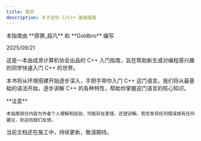```yaml
---
title: 首页
description: 关于这份 C/C++ 基础指南
---
```



<p className="flex flex-wrap break-words gap-2 text-sm text-gray-500"><ClosedCaption className="size-5" /> 本指南由 **原罪_超凡** 和 **Goldbro** 编写</p>
<p className="flex flex-wrap break-words gap-2 text-sm text-gray-500"><Clock className="size-5" />2025/09/21</p>

这是一本由成贤计算机协会出品的 C++ 入门指南，旨在帮助新生或对编程感兴趣的同学快速入门 C++ 的世界。

本书将从环境搭建开始逐步深入，手把手带你入门 C++ 这门语言。我们将从最基础的语法开始，逐步讲解 C++ 的各种特性，帮助你掌握这门语言的核心知识。

<Callout type="warn">
    **注意**

    本指南部分内容为作者个人理解和经验，可能存在差错，还望谅解。若您发现任何错误或有任何建议，欢迎向我们反馈。
</Callout>

当前文档还在施工中，持续更新，敬请期待。
